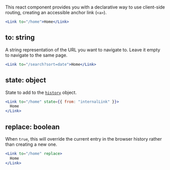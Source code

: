 # <Link />

This react component provides you with a declarative way to use client-side
routing, creating an accessible anchor link (`<a>`).

```jsx
<Link to="/home">Home</Link>
```

## to: string

A string representation of the URL you want to navigate to. Leave it empty to
navigate to the same page.

```jsx
<Link to="/search?sort=date">Home</Link>
```

## state: object

State to add to the
[`history`](https://developer.mozilla.org/en-US/docs/Web/API/Window/history)
object.

```jsx
<Link to="/home" state={{ from: "internalLink" }}>
  Home
</Link>
```

## replace: boolean

When `true`, this will override the current entry in the browser history rather
than creating a new one.

```jsx
<Link to="/home" replace>
  Home
</Link>
```
